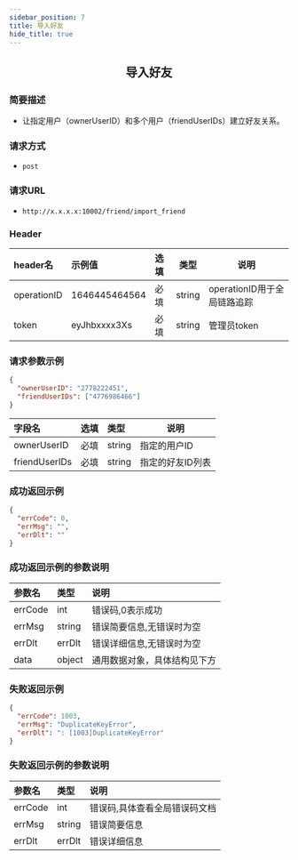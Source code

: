 ```yaml
---
sidebar_position: 7
title: 导入好友
hide_title: true
---
```


<center>

## 导入好友

</center>

### 简要描述
- 让指定用户（ownerUserID）和多个用户（friendUserIDs）建立好友关系。
### 请求方式
- `post` 
### 请求URL
- `http://x.x.x.x:10002/friend/import_friend` 


### Header
|header名|示例值|选填|类型|说明|
|:----    |:-------    |:--- |---|------      |
|operationID|1646445464564|必填|string|operationID用于全局链路追踪|
|token|eyJhbxxxx3Xs|必填|string|管理员token|


### 请求参数示例


```json
{
  "ownerUserID": "2778222451",
  "friendUserIDs": ["4776986466"]
}
```
|字段名|选填|类型|说明|
|:----    |:-------    |:--- |---|
|ownerUserID|必填|string|指定的用户ID|
|friendUserIDs|必填|string|指定的好友ID列表|
### 成功返回示例


```json
{
  "errCode": 0,
  "errMsg": "",
  "errDlt": ""
}
```
### 成功返回示例的参数说明


|参数名|类型|说明|
|:----    |:-------    |:--- |
|errCode|int|错误码,0表示成功|
|errMsg|string|错误简要信息,无错误时为空|
|errDlt|errDlt|错误详细信息,无错误时为空|
|data|object|通用数据对象，具体结构见下方|
### 失败返回示例


```json
{
  "errCode": 1003,
  "errMsg": "DuplicateKeyError",
  "errDlt": ": [1003]DuplicateKeyError"
}
```
### 失败返回示例的参数说明


|参数名|类型|说明|
|:----    |:-------    |:--- |
|errCode|int|错误码,具体查看全局错误码文档|
|errMsg|string|错误简要信息|
|errDlt|errDlt|错误详细信息|
